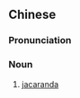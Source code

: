 ==Chinese==
{{zh-forms|s=蓝花楹}}

===Pronunciation===
{{zh-pron
|m=lánhuāyíng
|cat=n
}}

===Noun===
{{zh-noun}}

# [[jacaranda]]

{{zh-cat|Bignonia family plants}}